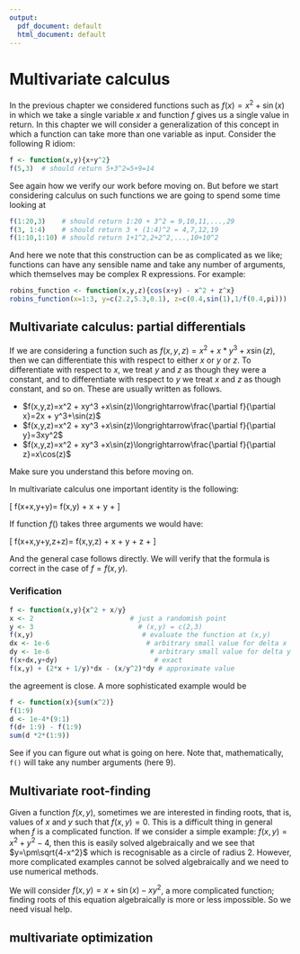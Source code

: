 ```yaml
---
output:
  pdf_document: default
  html_document: default
---
```

# Multivariate calculus {#multivariate_calculus}

In the previous chapter we considered functions such as
$f(x)=x^2+\sin(x)$ in which we take a single variable $x$ and function
$f$ gives us a single value in return.  In this chapter we will
consider a generalization of this concept in which a function can take
more than one variable as input.  Consider the following R idiom:


```r
f <- function(x,y){x+y^2}
f(5,3)  # should return 5+3^2=5+9=14
```

See again how we verify our work before moving on.  But before we
start considering calculus on such functions we are going to spend
some time looking at

```r
f(1:20,3)    # should return 1:20 + 3^2 = 9,10,11,...,29
f(3, 1:4)    # should return 3 + (1:4)^2 = 4,7,12,19
f(1:10,1:10) # should return 1+1^2,2+2^2,...,10+10^2
```

And here we note that this construction can be as complicated as we
like; functions can have any sensible name and take any number of
arguments, which themselves may be complex R expressions.  For
example:

```r
robins_function <- function(x,y,z){cos(x+y) - x^2 + z^x}
robins_function(x=1:3, y=c(2.2,5.3,0.1), z=c(0.4,sin(1),1/f(0.4,pi)))
```

## Multivariate calculus: partial differentials

If we are considering a function such as $f(x,y,z)=x^2 + x*y^3
+x\sin(z)$, then we can differentiate this with respect to either $x$
or $y$ or $z$.  To differentiate with respect to $x$, we treat $y$ and
$z$ as though they were a constant, and to differentiate with respect
to $y$ we treat $x$ and $z$ as though constant, and so on.  These are
usually written as follows.

* $f(x,y,z)=x^2 + xy^3
+x\sin(z)\longrightarrow\frac{\partial f}{\partial x}=2x + y^3+\sin(z)$
* $f(x,y,z)=x^2 + xy^3
+x\sin(z)\longrightarrow\frac{\partial f}{\partial y}=3xy^2$
* $f(x,y,z)=x^2 + xy^3
+x\sin(z)\longrightarrow\frac{\partial f}{\partial z}=x\cos(z)$

Make sure you understand this before moving on.

In multivariate calculus one important identity is the following:

\[
f\left(x+\delta x,y+\delta y\right)=
f\left(x,y\right)
+ \delta x\frac{\partial f}{\partial x}
+ \delta y\frac{\partial f}{\partial y}
+\mbox{small correction}
\]

If function $f()$ takes three arguments we would have:


\[
f\left(x+\delta x,y+\delta y,z+\delta z\right)=
f\left(x,y,z\right)
+ \delta x\frac{\partial f}{\partial x}
+ \delta y\frac{\partial f}{\partial y}
+ \delta z\frac{\partial f}{\partial z}
+\mbox{small correction}
\]

And the general case follows directly.  We will verify that the
formula is correct in the case of $f=f(x,y)$.

\newpage

### Verification

```r
f <- function(x,y){x^2 + x/y}
x <- 2                        # just a randomish point
y <- 3                          # (x,y) = c(2,3)
f(x,y)                           # evaluate the function at (x,y)
dx <- 1e-6                        # arbitrary small value for delta x
dy <- 1e-6                         # arbitrary small value for delta y
f(x+dx,y+dy)                        # exact 
f(x,y) + (2*x + 1/y)*dx - (x/y^2)*dy # approximate value
```

the agreement is close.  A more sophisticated example would be

```r
f <- function(x){sum(x^2)}
f(1:9)
d <- 1e-4*(9:1)
f(d+ 1:9) - f(1:9)
sum(d *2*(1:9))
```

See if you can figure out what is going on here.  Note that,
mathematically, ```f()``` will take any number arguments (here 9).


## Multivariate root-finding

Given a function $f(x,y)$, sometimes we are interested in finding
roots, that is, values of $x$ and $y$ such that $f(x,y)=0$.  This is a
difficult thing in general when $f$ is a complicated function.  If we
consider a simple example: $f(x,y) = x^2+y^2-4$, then this is easily
solved algebraically and we see that $y=\pm\sqrt{4-x^2}$ which is
recognisable as a circle of radius 2.  However, more complicated
examples cannot be solved algebraically and we need to use numerical
methods.

We will consider $f(x,y) = x+\sin(x)-xy^2$, a more complicated
function; finding roots of this equation algebraically is more or less
impossible.  So we need visual help.



## multivariate optimization








